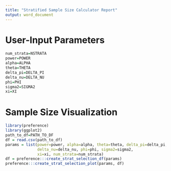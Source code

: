 ```yaml
---
title: "Stratified Sample Size Calculator Report"
output: word_document
---
```


# User-Input Parameters

```r
num_strata=NSTRATA
power=POWER
alpha=ALPHA
theta=THETA
delta_pi=DELTA_PI
delta_nu=DELTA_NU
phi=PHI
sigma2=SIGMA2
xi=XI
```

# Sample Size Visualization

```r
library(preference)
library(ggplot2)
path_to_df=PATH_TO_DF
df = read.csv(path_to_df)
params = list(power=power, alpha=alpha, theta=theta, delta_pi=delta_pi,
              delta_nu=delta_nu, phi=phi, sigma2=sigma2,
              xi=xi, num_strata=num_strata)
df = preference:::create_strat_selection_df(params)
preference:::create_strat_selection_plot(params, df)
```

